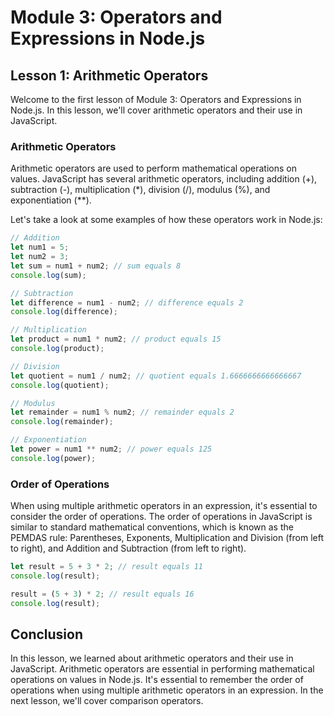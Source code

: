 # Module 3: Operators and Expressions in Node.js

## Lesson 1: Arithmetic Operators

Welcome to the first lesson of Module 3: Operators and Expressions in Node.js. In this lesson, we'll cover arithmetic operators and their use in JavaScript.

### Arithmetic Operators

Arithmetic operators are used to perform mathematical operations on values. JavaScript has several arithmetic operators, including addition (+), subtraction (-), multiplication (\*), division (/), modulus (%), and exponentiation (\*\*).

Let's take a look at some examples of how these operators work in Node.js:

```javascript
// Addition
let num1 = 5;
let num2 = 3;
let sum = num1 + num2; // sum equals 8
console.log(sum);

// Subtraction
let difference = num1 - num2; // difference equals 2
console.log(difference);

// Multiplication
let product = num1 * num2; // product equals 15
console.log(product);

// Division
let quotient = num1 / num2; // quotient equals 1.6666666666666667
console.log(quotient);

// Modulus
let remainder = num1 % num2; // remainder equals 2
console.log(remainder);

// Exponentiation
let power = num1 ** num2; // power equals 125
console.log(power);
```

### Order of Operations

When using multiple arithmetic operators in an expression, it's essential to consider the order of operations. The order of operations in JavaScript is similar to standard mathematical conventions, which is known as the PEMDAS rule: Parentheses, Exponents, Multiplication and Division (from left to right), and Addition and Subtraction (from left to right).

```javascript
let result = 5 + 3 * 2; // result equals 11
console.log(result);

result = (5 + 3) * 2; // result equals 16
console.log(result);
```

## Conclusion

In this lesson, we learned about arithmetic operators and their use in JavaScript. Arithmetic operators are essential in performing mathematical operations on values in Node.js. It's essential to remember the order of operations when using multiple arithmetic operators in an expression. In the next lesson, we'll cover comparison operators.
